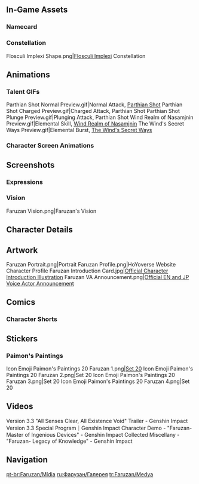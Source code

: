 {{CharacterTabs}}
{{TOC limit}}
==In-Game Assets==
{{Assets}}

===Namecard===
{{Assets/Namecard|Sealed Secret|Faruzan}}

===Constellation===
<gallery>Flosculi Implexi Shape.png|[[Flosculi Implexi]] Constellation</gallery>

==Animations==
===Talent GIFs===
<gallery>
Parthian Shot Normal Preview.gif|Normal Attack, [[Parthian Shot]]
Parthian Shot Charged Preview.gif|Charged Attack, Parthian Shot
Parthian Shot Plunge Preview.gif|Plunging Attack, Parthian Shot
Wind Realm of Nasamjnin Preview.gif|Elemental Skill, [[Wind Realm of Nasamjnin]]
The Wind's Secret Ways Preview.gif|Elemental Burst, [[The Wind's Secret Ways]]
</gallery>

===Character Screen Animations===
{{Preview/CharacterAnimations}}

==Screenshots==
===Expressions===
{{Character Expression|Faruzan|Default|Confident|Serious}}

===Vision===
<gallery>Faruzan Vision.png|Faruzan's Vision</gallery>

==Character Details==
{{Files by Character Gallery|Character Details|character = Faruzan}}

==Artwork==
<!-- Hide unused sections. Try to keep images in chronological order, based on release date. May reformat gallery once images flood, and then make subheadings and group images. -->
<gallery>
Faruzan Portrait.png|Portrait
Faruzan Profile.png|HoYoverse Website Character Profile
Faruzan Introduction Card.jpg|[https://twitter.com/GenshinImpact/status/1587022827211087873 Official Character Introduction Illustration]
Faruzan VA Announcement.png|[https://twitter.com/GenshinImpact/status/1599713987016462337 Official EN and JP Voice Actor Announcement]
</gallery>
<!--
===Birthdays===
{{Files by Character Gallery|Faruzan Birthday Artwork|character = Faruzan|not1=Character Shorts|not2=Taking Pictures and Recounting Good Times Images}}

;Character Shorts
{{Files by Character Gallery|Faruzan Birthday Artwork|character = Faruzan|not1=Character Birthday Artwork|not2=Taking Pictures and Recounting Good Times Images}}

;Taking Pictures and Recounting Good Times
{{Main|Taking Pictures and Recounting Good Times/Story/Faruzan}}
{{Files by Character Gallery|Faruzan Birthday Artwork|character = Faruzan|not1=Character Shorts|not2=Character Birthday Artwork}}

===Holidays===
{{Files by Character Gallery|Holiday Artwork}}
--><!--
===Promotions===
<gallery>

</gallery>

===Social Media===
<gallery>

</gallery>

===Miscellaneous===
<gallery>

</gallery>
-->

==Comics==
<!--
===Genshin Impact Preview Manga===
<gallery>

</gallery>

===4-Panel Comics===
<gallery>

</gallery>
-->
===Character Shorts===
{{Files by Character Gallery|Character Shorts|character = Faruzan|not1=Faruzan Birthday Artwork}}
<!--
==Event Artwork==
{{Main|EventName}}
<gallery>

</gallery>
-->
==Stickers==
===Paimon's Paintings===
{{Main|Paimon's Paintings}}
<gallery>
Icon Emoji Paimon's Paintings 20 Faruzan 1.png|[[Paimon's Paintings#Set 20|Set 20]]
Icon Emoji Paimon's Paintings 20 Faruzan 2.png|Set 20
Icon Emoji Paimon's Paintings 20 Faruzan 3.png|Set 20
Icon Emoji Paimon's Paintings 20 Faruzan 4.png|Set 20
</gallery>

==Videos==
<gallery>
Version 3.3 "All Senses Clear, All Existence Void" Trailer - Genshin Impact
Version 3.3 Special Program｜Genshin Impact
Character Demo - "Faruzan- Master of Ingenious Devices" - Genshin Impact
Collected Miscellany - "Faruzan- Legacy of Knowledge" - Genshin Impact
</gallery>
<!--
===Cameos===
--><!--
==References==
{{Reflist}}
-->
==Navigation==
{{Character Navbox|link type=media}}

[[pt-br:Faruzan/Mídia]]
[[ru:Фарузан/Галерея]]
[[tr:Faruzan/Medya]]